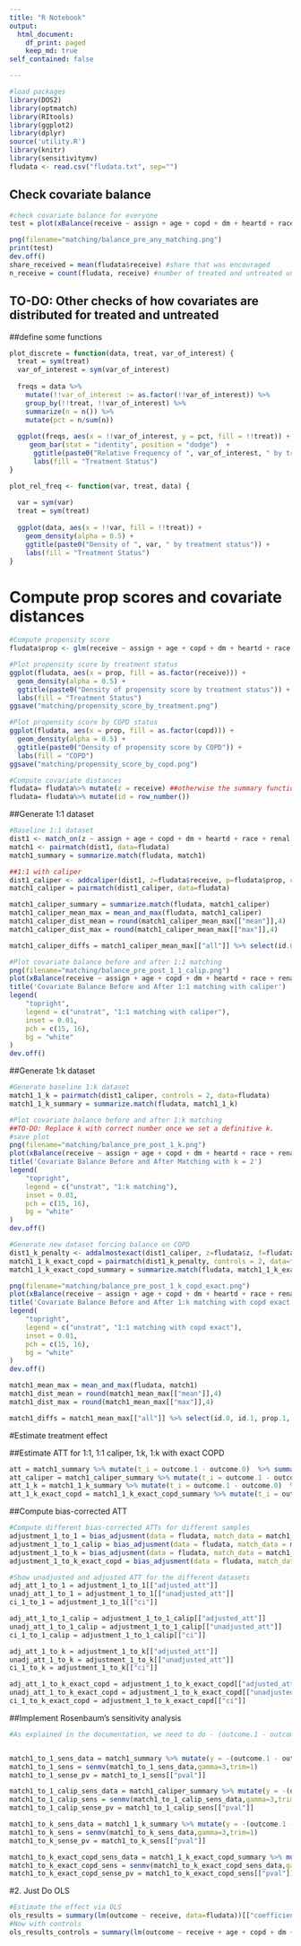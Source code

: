 ```yaml
---
title: "R Notebook"
output:
  html_document:
    df_print: paged
    keep_md: true
self_contained: false

---
```


```r
#load packages
library(DOS2)
library(optmatch)
library(RItools)
library(ggplot2)
library(dplyr)
source('utility.R')
library(knitr)
library(sensitivitymv)
fludata <- read.csv("fludata.txt", sep="")

```

## Check covariate balance

```r
#check covariate balance for everyone
test = plot(xBalance(receive ~ assign + age + copd + dm + heartd + race + renal + sex + liverd - 1, data=fludata))

png(filename="matching/balance_pre_any_matching.png")
print(test)
dev.off()
share_received = mean(fludata$receive) #share that was encouraged
n_receive = count(fludata, receive) #number of treated and untreated units among those not encouraged
```


## TO-DO: Other checks of how covariates are distributed for treated and untreated

##define some functions

```r
plot_discrete = function(data, treat, var_of_interest) {
  treat = sym(treat)
  var_of_interest = sym(var_of_interest)
  
  freqs = data %>% 
    mutate(!!var_of_interest := as.factor(!!var_of_interest)) %>% 
    group_by(!!treat, !!var_of_interest) %>%
    summarize(n = n()) %>%
    mutate(pct = n/sum(n))
  
  ggplot(freqs, aes(x = !!var_of_interest, y = pct, fill = !!treat)) +
     geom_bar(stat = "identity", position = "dodge")  +
      ggtitle(paste0("Relative Frequency of ", var_of_interest, " by treatment status")) +
      labs(fill = "Treatment Status")
}

plot_rel_freq <- function(var, treat, data) {
  
  var = sym(var)
  treat = sym(treat)
  
  ggplot(data, aes(x = !!var, fill = !!treat)) +
    geom_density(alpha = 0.5) +
    ggtitle(paste0("Density of ", var, " by treatment status")) +
    labs(fill = "Treatment Status")
}

```

# Compute prop scores and covariate distances

```r
#Compute propensity score 
fludata$prop <- glm(receive ~ assign + age + copd + dm + heartd + race + renal + sex + liverd, family=binomial, data=fludata)$fitted.values

#Plot propensity score by treatment status
ggplot(fludata, aes(x = prop, fill = as.factor(receive))) +
  geom_density(alpha = 0.5) +
  ggtitle(paste0("Density of propensity score by treatment status")) +
  labs(fill = "Treatment Status")
ggsave("matching/propensity_score_by_treatment.png")

#Plot propensity score by COPD status
ggplot(fludata, aes(x = prop, fill = as.factor(copd))) +
  geom_density(alpha = 0.5) +
  ggtitle(paste0("Density of propensity score by COPD")) +
  labs(fill = "COPD")
ggsave("matching/propensity_score_by_copd.png")

#Compute covariate distances
fludata= fludata%>% mutate(z = receive) ##otherwise the summary function does not work. fix this later, cos Z it's usually reserved for the instrument, not for the instrumented variable.
fludata= fludata%>% mutate(id = row_number())

```

##Generate 1:1 dataset
```r
#Baseline 1:1 dataset
dist1 <- match_on(z ~ assign + age + copd + dm + heartd + race + renal + sex + liverd, method = "mahalanobis", data=fludata)
match1 <- pairmatch(dist1, data=fludata)
match1_summary = summarize.match(fludata, match1)

##1:1 with caliper 
dist1_caliper <- addcaliper(dist1, z=fludata$receive, p=fludata$prop, caliper=0.1)
match1_caliper = pairmatch(dist1_caliper, data=fludata)

match1_caliper_summary = summarize.match(fludata, match1_caliper)
match1_caliper_mean_max = mean_and_max(fludata, match1_caliper)
match1_caliper_dist_mean = round(match1_caliper_mean_max[["mean"]],4)
match1_caliper_dist_max = round(match1_caliper_mean_max[["max"]],4)

match1_caliper_diffs = match1_caliper_mean_max[["all"]] %>% select(id.0, id.1, prop.1, prop.0) %>% mutate(diff = prop.1 - prop.0)

#Plot covariate balance before and after 1:1 matching
png(filename="matching/balance_pre_post_1_1_calip.png")
plot(xBalance(receive ~ assign + age + copd + dm + heartd + race + renal + sex + liverd -1, strata=list(unstrat=NULL, match1_calip=~match1_caliper), data=fludata)) #BEFORE AND AFTER
title('Covariate Balance Before and After 1:1 matching with caliper')
legend(
    "topright",
    legend = c("unstrat", "1:1 matching with caliper"),
    inset = 0.01,
    pch = c(15, 16),
    bg = "white"
)
dev.off()
```

##Generate 1:k dataset 

```r
#Generate baseline 1:k dataset
match1_1_k = pairmatch(dist1_caliper, controls = 2, data=fludata)
match1_1_k_summary = summarize.match(fludata, match1_1_k)

#Plot covariate balance before and after 1:k matching
##TO-DO: Replace k with correct number once we set a definitive k. 
#save plot 
png(filename="matching/balance_pre_post_1_k.png")
plot(xBalance(receive ~ assign + age + copd + dm + heartd + race + renal + sex + liverd -1, strata=list(unstrat=NULL, match1_1_k=~match1_1_k), data=fludata)) #BEFORE AND AFTER
title('Covariate Balance Before and After Matching with k = 2')
legend(
    "topright",
    legend = c("unstrat", "1:k matching"),
    inset = 0.01,
    pch = c(15, 16),
    bg = "white"
)
dev.off()

#Generate new dataset forcing balance on COPD
dist1_k_penalty <- addalmostexact(dist1_caliper, z=fludata$z, f=fludata$copd)
match1_1_k_exact_copd = pairmatch(dist1_k_penalty, controls = 2, data=fludata)
match1_1_k_exact_copd_summary = summarize.match(fludata, match1_1_k_exact_copd)

png(filename="matching/balance_pre_post_1_k_copd_exact.png")
plot(xBalance(receive ~ assign + age + copd + dm + heartd + race + renal + sex + liverd -1, strata=list(unstrat=NULL, match1_1_k_exact_copd=~match1_1_k_exact_copd), data=fludata)) #BEFORE AND AFTER
title('Covariate Balance Before and After 1:k matching with copd exact')
legend(
    "topright",
    legend = c("unstrat", "1:1 matching with copd exact"),
    inset = 0.01,
    pch = c(15, 16),
    bg = "white"
)
dev.off()

```

```r
match1_mean_max = mean_and_max(fludata, match1)
match1_dist_mean = round(match1_mean_max[["mean"]],4)
match1_dist_max = round(match1_mean_max[["max"]],4)

match1_diffs = match1_mean_max[["all"]] %>% select(id.0, id.1, prop.1, prop.0) %>% mutate(diff = prop.1 - prop.0)
```

#Estimate treatment effect 

##Estimate ATT for 1:1, 1:1 caliper, 1:k, 1:k with exact COPD

```r
att = match1_summary %>% mutate(t_i = outcome.1 - outcome.0)  %>% summarize(att = mean(t_i)) %>% pull(att)
att_caliper = match1_caliper_summary %>% mutate(t_i = outcome.1 - outcome.0)  %>% summarize(att = mean(t_i)) %>% pull(att)
att_1_k = match1_1_k_summary %>% mutate(t_i = outcome.1 - outcome.0)  %>% summarize(att = mean(t_i)) %>% pull(att)
att_1_k_exact_copd = match1_1_k_exact_copd_summary %>% mutate(t_i = outcome.1 - outcome.0)  %>% summarize(att = mean(t_i)) %>% pull(att)
```

##Compute bias-corrected ATT
```r
#Compute different bias-corrected ATTs for different samples
adjustment_1_to_1 = bias_adjusment(data = fludata, match_data = match1_summary)
adjustment_1_to_1_calip = bias_adjusment(data = fludata, match_data = match1_caliper_summary)
adjustment_1_to_k = bias_adjusment(data = fludata, match_data = match1_1_k_summary)
adjustment_1_to_k_exact_copd = bias_adjusment(data = fludata, match_data = match1_1_k_exact_copd_summary)

#Show unadjusted and adjusted ATT for the different datasets 
adj_att_1_to_1 = adjustment_1_to_1[["adjusted_att"]]
unadj_att_1_to_1 = adjustment_1_to_1[["unadjusted_att"]]
ci_1_to_1 = adjustment_1_to_1[["ci"]]

adj_att_1_to_1_calip = adjustment_1_to_1_calip[["adjusted_att"]]
unadj_att_1_to_1_calip = adjustment_1_to_1_calip[["unadjusted_att"]]
ci_1_to_1_calip = adjustment_1_to_1_calip[["ci"]]

adj_att_1_to_k = adjustment_1_to_k[["adjusted_att"]]
unadj_att_1_to_k = adjustment_1_to_k[["unadjusted_att"]]
ci_1_to_k = adjustment_1_to_k[["ci"]]

adj_att_1_to_k_exact_copd = adjustment_1_to_k_exact_copd[["adjusted_att"]]
unadj_att_1_to_k_exact_copd = adjustment_1_to_k_exact_copd[["unadjusted_att"]]
ci_1_to_k_exact_copd = adjustment_1_to_k_exact_copd[["ci"]]
```

##Implement Rosenbaum's sensitivity analysis

```r
#As explained in the documentation, we need to do - (outcome.1 - outcome.0) to test against the alternative that the treatment decrreases hospitalizations.


match1_to_1_sens_data = match1_summary %>% mutate(y = -(outcome.1 - outcome.0)) %>% pull(y)
match1_to_1_sens = senmv(match1_to_1_sens_data,gamma=3,trim=1)
match1_to_1_sense_pv = match1_to_1_sens[["pval"]]

match1_to_1_calip_sens_data = match1_caliper_summary %>% mutate(y = -(outcome.1 - outcome.0)) %>% pull(y)
match1_to_1_calip_sens = senmv(match1_to_1_calip_sens_data,gamma=3,trim=1)
match1_to_1_calip_sense_pv = match1_to_1_calip_sens[["pval"]]

match1_to_k_sens_data = match1_1_k_summary %>% mutate(y = -(outcome.1 - outcome.0)) %>% pull(y)
match1_to_k_sens = senmv(match1_to_k_sens_data,gamma=3,trim=1)
match1_to_k_sense_pv = match1_to_k_sens[["pval"]]

match1_to_k_exact_copd_sens_data = match1_1_k_exact_copd_summary %>% mutate(y = -(outcome.1 - outcome.0)) %>% pull(y)
match1_to_k_exact_copd_sens = senmv(match1_to_k_exact_copd_sens_data,gamma=3,trim=1)
match1_to_k_exact_copd_sense_pv = match1_to_k_exact_copd_sens[["pval"]]

```



#2. Just Do OLS 
```r
#Estimate the effect via OLS
ols_results = summary(lm(outcome ~ receive, data=fludata))[["coefficients"]]
#Now with controls
ols_results_controls = summary(lm(outcome ~ receive + age + copd + dm + heartd + race + renal + sex + liverd, data=fludata))[["coefficients"]]
```


